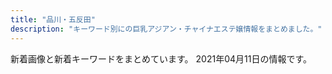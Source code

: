 ```yaml
---
title: "品川・五反田"
description: "キーワード別にの巨乳アジアン・チャイナエステ嬢情報をまとめました。"
---
```


新着画像と新着キーワードをまとめています。
2021年04月11日の情報です。

<DmmAffiliateIns />
<KeywordTable
  shops={
    [
    {
        "station": "JR\u4e94\u53cd\u7530\u99c5\u6771\u53e3",
        "name": "\u8299\u84c9\uff5e\u30d5\u30e8\u30a6\uff5e",
        "keywords": {
            "C": 3,
            "84": 5,
            "90": 2,
            "D": 5,
            "87": 2,
            "G": 1,
            "86": 2,
            "E": 5,
            "88": 3
        },
        "url": "http://www.relax-fuyou.info/",
        "img_links": [
            "http://www.relax-fuyou.info/img/top.jpg",
            "http://www.relax-fuyou.info/img/sta19.jpg",
            "http://www.relax-fuyou.info/img/sta17.jpg",
            "http://www.relax-fuyou.info/i/img/r1.jpg",
            "http://www.relax-fuyou.info/i/img/st10.jpg",
            "http://www.relax-fuyou.info/i/img/st201.jpg",
            "http://www.relax-fuyou.info/img/st5.jpg",
            "http://www.relax-fuyou.info/i/img/st17.jpg",
            "http://www.relax-fuyou.info/i/img/st140.jpg",
            "http://www.relax-fuyou.info/img/st42.jpg",
            "http://www.relax-fuyou.info/i/img/st11.jpg",
            "http://www.relax-fuyou.info/img/st17.jpg",
            "http://www.relax-fuyou.info/img/sta15.jpg",
            "http://www.relax-fuyou.info/img/st140.jpg",
            "http://www.relax-fuyou.info/img/st72.jpg",
            "http://www.relax-fuyou.info/img/sta5.jpg",
            "http://www.relax-fuyou.info/i/img/st42.jpg",
            "http://www.relax-fuyou.info/img/st1.jpg",
            "http://www.relax-fuyou.info/img/st7.jpg",
            "http://www.relax-fuyou.info/i/img/r3.jpg",
            "http://www.relax-fuyou.info/img/st171.jpg",
            "http://www.relax-fuyou.info/i/img/st191.jpg",
            "http://www.relax-fuyou.info/img/sta8.jpg",
            "http://www.relax-fuyou.info/img/st191.jpg",
            "http://www.relax-fuyou.info/img/st160.jpg",
            "http://www.relax-fuyou.info/i/img/st8.jpg",
            "http://www.relax-fuyou.info/img/st161.jpg",
            "http://www.relax-fuyou.info/img/st110.jpg",
            "http://www.relax-fuyou.info/i/img/st160.jpg",
            "http://www.relax-fuyou.info/i/img/st110.jpg",
            "http://www.relax-fuyou.info/img/sta20.jpg",
            "http://www.relax-fuyou.info/img/st8.jpg",
            "http://www.relax-fuyou.info/i/img/sta20.jpg",
            "http://www.relax-fuyou.info/i/img/st181.jpg",
            "http://www.relax-fuyou.info/img/st10.jpg",
            "http://www.relax-fuyou.info/img/sta18.jpg",
            "http://www.relax-fuyou.info/img/st150.jpg",
            "http://www.relax-fuyou.info/img/sta16.jpg",
            "http://www.relax-fuyou.info/i/img/top.jpg",
            "http://www.relax-fuyou.info/img/st41.jpg",
            "http://www.relax-fuyou.info/img/st11.jpg",
            "http://www.relax-fuyou.info/img/st201.jpg",
            "http://www.relax-fuyou.info/img/st71.jpg",
            "http://www.relax-fuyou.info/i/img/r2.jpg",
            "http://www.relax-fuyou.info/img/r9.jpg",
            "http://www.relax-fuyou.info/img/sta1.jpg",
            "http://www.relax-fuyou.info/img/st181.jpg",
            "http://www.relax-fuyou.info/img/st141.jpg",
            "http://www.relax-fuyou.info/i/img/st5.jpg",
            "http://www.relax-fuyou.info/i/img/st9.jpg"
        ]
    },
    {
        "url": "http://www.kouroku-este.com/",
        "name": "\u5eb7\u7984",
        "keywords": {
            "C": 15
        },
        "img_links": [
            "http://www.kouroku-este.com/img/staff/ggg/ggg1.jpg",
            "http://www.kouroku-este.com/img/staff/bbb/bbb1.jpg",
            "http://www.kouroku-este.com/img/staff/ccc/ccc1.jpg",
            "http://www.kouroku-este.com/img/menu/info_r.jpg",
            "http://www.kouroku-este.com/img/system/service02.jpg",
            "http://www.kouroku-este.com/img/staff/eee/s-eee2.jpg",
            "http://www.kouroku-este.com/img/staff/aaa/aaa2.jpg",
            "http://www.kouroku-este.com/img/staff/fff/s-fff1.jpg",
            "http://www.kouroku-este.com/img/staff/eee/s-eee1.jpg",
            "http://www.kouroku-este.com/img/system/service01.jpg",
            "http://www.kouroku-este.com/img/staff/fff/s-fff2.jpg",
            "http://www.kouroku-este.com/img/staff/ccc/ccc2.jpg",
            "http://www.kouroku-este.com/img/top/listmark1.png",
            "http://www.kouroku-este.com/img/staff/aaa/aaa1.jpg"
        ],
        "station": "JR\u54c1\u5ddd\u99c5\u9ad8\u8f2a\u53e3"
    },
    {
        "url": "http://lacure.link/",
        "station": "\u6238\u8d8a\u9280\u5ea7\u99c5",
        "name": "\u30e9\u30ad\u30e5\u30a2",
        "keywords": {},
        "img_links": [
            "http://lacure.link/images/kiki.jpg",
            "http://lacure.link/images/g3.jpg",
            "http://lacure.link/images/sayuri.jpg",
            "http://lacure.link/images/g0.jpg",
            "http://lacure.link/images/r1.jpg",
            "http://lacure.link/images/r3.jpg",
            "http://lacure.link/images/r5.jpg",
            "http://lacure.link/images/g2.jpg",
            "http://lacure.link/images/s1.jpg",
            "http://lacure.link/images/asali.jpg",
            "http://lacure.link/images/s_staff.png",
            "http://lacure.link/images/zi.png",
            "http://lacure.link/images/news.png",
            "http://lacure.link/images/face.png",
            "http://lacure.link/images/g6.jpg",
            "http://lacure.link/images/yuki.jpg",
            "http://lacure.link/images/g1.jpg",
            "http://lacure.link/images/r4.jpg",
            "http://lacure.link/images/kol.jpg",
            "http://lacure.link/images/top2.jpg",
            "http://lacure.link/images/r6.jpg",
            "http://lacure.link/images/g5.jpg",
            "http://lacure.link/images/left3.png",
            "http://lacure.link/images/gb01.png",
            "http://lacure.link/images/r2.jpg"
        ]
    },
    {
        "img_links": [
            "https://tsukiwa.info/img/top_map.jpg",
            "https://tsukiwa.info/img/staff/mimi20202.jpg",
            "https://tsukiwa.info/img/event/20210128.png",
            "https://tsukiwa.info/img/staff/sara244.jpg",
            "https://tsukiwa.info/img/bar_profile.png",
            "https://tsukiwa.info/img/staff/sara241.jpg",
            "https://tsukiwa.info/img/news1.png",
            "https://tsukiwa.info/img/event/camp03.jpg",
            "https://tsukiwa.info/img/staff/koko3.jpg",
            "https://tsukiwa.info/img/staff_top/20201219_2.jpg",
            "https://tsukiwa.info/img/staff/DB16BCF2-AF7E-404D-9FB5-9A45BE961351.jpeg",
            "https://tsukiwa.info/img/staff/25D27B66-E3AF-40C0-8FCC-46E9F266B409.jpeg",
            "https://tsukiwa.info/img/pickupGirl.png",
            "https://tsukiwa.info/img/news3.png",
            "https://tsukiwa.info/img/staff/E08FB4F7-2690-4ED0-9EEE-ABF5E8676BBD.jpeg",
            "https://tsukiwa.info/img/akusesu-top0.jpg",
            "https://tsukiwa.info/img/staff/sara242.jpg",
            "https://tsukiwa.info/img/staff/yuna01.jpg",
            "https://tsukiwa.info/img/staff/909C372F-1613-4B7E-89C8-1A527D79FCC6.jpeg",
            "https://tsukiwa.info/img/staff/sara243.jpg",
            "https://tsukiwa.info/img/staff_top/20201219_1.jpg",
            "https://tsukiwa.info/img/staff/no_image.jpg",
            "https://tsukiwa.info/img/staff/75307587-4A46-4F15-A25F-82452D8FC90A.jpeg",
            "https://tsukiwa.info/img/staff/rumi04.jpg",
            "https://tsukiwa.info/img/staff/aya2101.jpg",
            "https://www.a-side.com/ad/koko/include/banner/koko_200x40.png",
            "https://tsukiwa.info/img/staff/mimi01.jpg",
            "https://tsukiwa.info/img/staff/yuri001.jpg",
            "https://tsukiwa.info/img/bar_gallery.png",
            "https://tsukiwa.info/img/staff/ruru1.jpg",
            "https://tsukiwa.info/img/staff/rumi02.jpg",
            "https://tsukiwa.info/img/staff/222BADE2-61AA-4B66-91BD-3D9941250C4D.jpeg",
            "https://tsukiwa.info/img/bar_staff.png"
        ],
        "keywords": {},
        "station": "JR\u4e94\u53cd\u7530\u99c5\u897f\u53e3",
        "name": "\u6708\u306e\u548c",
        "url": "https://tsukiwa.info/"
    },
    {
        "station": "JR\u4e94\u53cd\u7530\u99c5\u6771\u53e3",
        "img_links": [
            "http://www.kenkou-house.info/img/Himawari_88_31.png",
            "http://www.kenkou-house.info/img/s11.jpg",
            "http://www.kenkou-house.info/img/bottmo-left.png",
            "http://www.kenkou-house.info/img/m5.png",
            "http://www.kenkou-house.info/img/body-.png",
            "http://www.kenkou-house.info/img/s14.jpg",
            "http://www.kenkou-house.info/img/s15.jpg",
            "http://www.kenkou-house.info/img/bottmo-ritght.png",
            "http://www.kenkou-house.info/img/s22.jpg",
            "http://www.kenkou-house.info/img/s20.jpg",
            "http://www.kenkou-house.info/img/s7.jpg",
            "http://www.kenkou-house.info/img/s91.jpg",
            "http://www.kenkou-house.info/img/s33.jpg",
            "http://www.kenkou-house.info/img/s.png",
            "http://www.kenkou-house.info/img/head.png",
            "http://www.kenkou-house.info/img/m4.png",
            "http://www.kenkou-house.info/img/m2.png",
            "http://www.kenkou-house.info/img/m8.png",
            "http://www.kenkou-house.info/img/s21.jpg",
            "http://www.kenkou-house.info/img/Himawari_160_45.png",
            "http://www.kenkou-house.info/img/m1.png",
            "http://www.kenkou-house.info/img/s13.jpg",
            "http://www.kenkou-house.info/img/s16.jpg",
            "http://www.kenkou-house.info/img/s17.jpg",
            "http://www.kenkou-house.info/img/Himawari_200_40.png",
            "http://www.kenkou-house.info/img/s4.jpg",
            "http://www.kenkou-house.info/img/m6.png",
            "http://www.kenkou-house.info/img/m7.png",
            "http://www.kenkou-house.info/img/s1.jpg",
            "http://www.kenkou-house.info/img/s12.jpg",
            "http://www.kenkou-house.info/img/m3.png",
            "http://www.kenkou-house.info/img/Himawari_468_60.png",
            "http://www.kenkou-house.info/img/play.png",
            "http://www.kenkou-house.info/img/door.png",
            "http://www.kenkou-house.info/img/s61.jpg"
        ],
        "keywords": {
            "C": 8
        },
        "name": "\u3072\u307e\u308f\u308a",
        "url": "http://www.kenkou-house.info/"
    },
    {
        "station": "JR\u4e94\u53cd\u7530\u99c5\u897f\u53e3",
        "name": "\u7f8e\u4f36",
        "url": "http://es-mirei.com/",
        "keywords": {
            "86": 2,
            "87": 4,
            "88": 2,
            "85": 2,
            "E": 8
        },
        "img_links": [
            "http://es-mirei.com/images/store/04.jpg",
            "http://es-mirei.com/staffPhoto/b20170728165302.jpg",
            "http://es-mirei.com/images/store/01.jpg",
            "http://es-mirei.com/staffPhoto/s20170728165302.jpg",
            "http://es-mirei.com/staffPhoto/b20170728165536.jpg",
            "http://es-mirei.com/images/store/05.jpg",
            "http://es-mirei.com/staffPhoto/b20170911152129.jpg",
            "http://es-mirei.com/images/noImg.jpg",
            "http://es-mirei.com/staffPhoto/b20170911152114.jpg",
            "http://es-mirei.com/staffPhoto/s20170911152114.jpg",
            "http://es-mirei.com/images/store/06.jpg",
            "http://es-mirei.com/staffPhoto/s20170728165256.jpg",
            "http://es-mirei.com/images/s3Slider1Images/02.jpg",
            "http://es-mirei.com/images/returnStaffBtn.png",
            "http://es-mirei.com/images/store/03.jpg",
            "http://es-mirei.com/staffPhoto/b20170908125528.jpg",
            "http://es-mirei.com/staffPhoto/s20170908125528.jpg",
            "http://es-mirei.com/staffPhoto/b20180613122502.jpg",
            "http://es-mirei.com/images/s3Slider1Images/03.jpg",
            "http://es-mirei.com/staffPhoto/s20170728165536.jpg",
            "http://es-mirei.com/staffPhoto/s20180613122502.jpg",
            "http://es-mirei.com/staffPhoto/s20180209180323.jpg",
            "http://es-mirei.com/images/s3Slider1Images/01.jpg",
            "http://es-mirei.com/images/store/02.jpg",
            "http://es-mirei.com/staffPhoto/s20170911152129.jpg",
            "http://es-mirei.com/staffPhoto/b20170728165256.jpg",
            "http://es-mirei.com/staffPhoto/b20180209180323.jpg"
        ]
    },
    {
        "station": "JR\u4e94\u53cd\u7530\u99c5\u897f\u53e3",
        "keywords": {},
        "name": "\u4e94\u53cd\u7530\u30e1\u30c7\u30a3\u30ab\u30eb\u30a8\u30f3",
        "url": "http://gotanda.pepper.jp/",
        "img_links": [
            "http://gotanda.pepper.jp/m049.png",
            "http://gotanda.pepper.jp/gotanda001.jpg",
            "http://gotanda.pepper.jp/m048.png",
            "http://gotanda.pepper.jp/m173.jpg",
            "http://gotanda.pepper.jp/m02272.jpg",
            "http://gotanda.pepper.jp/1-01.png",
            "http://gotanda.pepper.jp/20151109231038834554.jpg"
        ]
    },
    {
        "station": "JR\u4e94\u53cd\u7530\u99c5\u897f\u53e3",
        "keywords": {
            "C": 13
        },
        "img_links": [
            "http://www.es-yuduki.com/css/coupon003.jpg",
            "http://www.es-yuduki.com/css/nav/nav-0003.jpg",
            "http://www.es-yuduki.com/css/progress03.jpg",
            "http://www.es-yuduki.com/css/nav/change-004.jpg",
            "http://www.es-yuduki.com/css/staff03.jpg",
            "http://www.es-yuduki.com/css/nav/nav-004.jpg",
            "http://www.es-yuduki.com/css/head.jpg",
            "http://www.es-yuduki.com/css/nav/change-0003.jpg",
            "http://www.es-yuduki.com/css/nav/nav-007.jpg",
            "http://www.es-yuduki.com/css/staff02.jpg",
            "http://www.es-yuduki.com/css/main-top05.png",
            "http://www.es-yuduki.com/css/staff00.jpg",
            "http://www.es-yuduki.com/css/progress06.jpg",
            "http://www.es-yuduki.com/css/nav/nav-005.jpg",
            "http://www.es-yuduki.com/css/staff03-b.jpg",
            "http://www.es-yuduki.com/css/progress01.jpg",
            "http://www.es-yuduki.com/css/nav/nav-001.jpg",
            "http://www.es-yuduki.com/css/nav/nav-006.jpg",
            "http://www.es-yuduki.com/css/nav/nav-002.jpg",
            "http://www.es-yuduki.com/css/staff02-b.jpg",
            "http://www.es-yuduki.com/css/nav/change-006.jpg",
            "http://www.es-yuduki.com/css/progress08.jpg",
            "http://www.es-yuduki.com/css/staff01.jpg",
            "http://www.es-yuduki.com/css/progress07.jpg",
            "http://www.es-yuduki.com/css/nav/change-005.jpg",
            "http://www.es-yuduki.com/css/progress04.jpg",
            "http://www.es-yuduki.com/css/staff01-b.jpg",
            "http://www.es-yuduki.com/css/progress05.jpg",
            "http://www.es-yuduki.com/css/nav/change-007.jpg",
            "http://www.es-yuduki.com/css/nav/change-001.jpg",
            "http://www.es-yuduki.com/css/progress02.jpg",
            "http://www.es-yuduki.com/css/kanban.jpg",
            "http://www.es-yuduki.com/css/nav/change-002.jpg"
        ],
        "name": "\u30de\u30c3\u30b5\u30fc\u30b8\u306e\u5915\u6708",
        "url": "http://www.es-yuduki.com/"
    },
    {
        "station": "JR\u4e94\u53cd\u7530\u99c5\u897f\u53e3",
        "img_links": [],
        "keywords": {},
        "url": "https://i-house.aoaoeo.com/",
        "name": "\u7652\u3057\u30cf\u30a6\u30b9"
    },
    {
        "name": "\u30d5\u30ed\u30fc\u30e9",
        "keywords": {},
        "station": "JR\u54c1\u5ddd\u99c5\u9ad8\u8f2a\u53e3",
        "img_links": [],
        "url": "http://f-aroma.info/"
    },
    {
        "name": "\u30ea\u30e9\u30af\u30bc\u30fc\u30b7\u30e7\u30f3\u862d",
        "url": "http://www.relax-cs.com/",
        "img_links": [
            "http://www.relax-cs.com/ncss/nav/nav-005.jpg",
            "http://www.relax-cs.com/ncss/top03.jpg",
            "http://www.relax-cs.com/ncss/nav/nav-006.jpg",
            "http://www.relax-cs.com/ncss/staff02.jpg",
            "http://www.relax-cs.com/ncss/top001.jpg",
            "http://www.relax-cs.com/ncss/nav/nav-004.jpg",
            "http://www.relax-cs.com/ncss/top02-left.jpg",
            "http://www.relax-cs.com/ncss/staff01.jpg",
            "http://www.relax-cs.com/ncss/staff0401.jpg",
            "http://www.relax-cs.com/ncss/nav/nav-003.jpg",
            "http://www.relax-cs.com/ncss/tel.png",
            "http://www.relax-cs.com/ncss/nav/nav-001.jpg",
            "http://www.relax-cs.com/ncss/nav/nav-002.jpg"
        ],
        "keywords": {},
        "station": "JR\u4e94\u53cd\u7530\u99c5\u897f\u53e3"
    },
    {
        "keywords": {},
        "station": "JR\u4e94\u53cd\u7530\u99c5\u897f\u53e3",
        "img_links": [
            "http://hi-msg.com/tonpoh/images/l.png",
            "http://hi-msg.com/tonpoh/images/line.png",
            "http://hi-msg.com/tonpoh/images/p-10-1.jpg",
            "http://hi-msg.com/tonpoh/images/p-11-1.jpg",
            "http://hi-msg.com/tonpoh/images/p-13-1.jpg",
            "http://hi-msg.com/tonpoh/images/tit-sys.png",
            "http://hi-msg.com/tonpoh/images/p-11.jpg",
            "http://hi-msg.com/tonpoh/images/p-4.jpg",
            "http://hi-msg.com/tonpoh/images/p-13.jpg",
            "http://hi-msg.com/tonpoh/images/s6.png",
            "http://hi-msg.com/tonpoh/images/fla.png",
            "http://hi-msg.com/tonpoh/images/botton.png",
            "http://hi-msg.com/tonpoh/images/p-6.jpg",
            "http://hi-msg.com/tonpoh/images/no.png",
            "http://hi-msg.com/tonpoh/images/p-8.jpg",
            "http://hi-msg.com/tonpoh/images/s9.png",
            "http://hi-msg.com/tonpoh/images/p-9-1.jpg",
            "http://hi-msg.com/tonpoh/images/s4.jpg",
            "http://hi-msg.com/tonpoh/images/p-7.jpg",
            "http://hi-msg.com/tonpoh/images/p-12-1.jpg",
            "http://hi-msg.com/tonpoh/images/s8.png",
            "http://hi-msg.com/tonpoh/images/fla-1.png",
            "http://hi-msg.com/tonpoh/images/p-1.jpg",
            "http://hi-msg.com/tonpoh/images/p-9.jpg",
            "http://hi-msg.com/tonpoh/images/p-5.jpg",
            "http://hi-msg.com/tonpoh/images/p-7-1.jpg",
            "http://hi-msg.com/tonpoh/images/p-14-1.jpg",
            "http://hi-msg.com/tonpoh/images/p-14.jpg",
            "http://hi-msg.com/tonpoh/images/p-12.jpg",
            "http://hi-msg.com/tonpoh/images/s1.png",
            "http://hi-msg.com/tonpoh/images/s5.png",
            "http://hi-msg.com/tonpoh/images/ll.png",
            "http://hi-msg.com/tonpoh/images/p-2.jpg",
            "http://hi-msg.com/tonpoh/images/p-8-1.jpg",
            "http://hi-msg.com/tonpoh/images/tit-staff.png",
            "http://hi-msg.com/tonpoh/images/p-0.jpg",
            "http://hi-msg.com/tonpoh/images/p-6-1.jpg",
            "http://hi-msg.com/tonpoh/images/fla-3.png",
            "http://hi-msg.com/tonpoh/images/p-10.jpg"
        ],
        "url": "http://hi-msg.com/tonpoh/",
        "name": "\u30c8\u30f3\u30dd\u30fc"
    },
    {
        "name": "\u7d2b\u306e\u8776",
        "keywords": {},
        "station": "JR\u4e94\u53cd\u7530\u99c5\u897f\u53e3",
        "url": "http://p-fly.work/",
        "img_links": [
            "http://p-fly.work/staff/koko.jpg",
            "http://p-fly.work/images/sys2.jpg",
            "http://p-fly.work/images/sys3.jpg",
            "http://p-fly.work/img/koko1.jpg",
            "http://p-fly.work/img/yuyu1.jpg",
            "http://p-fly.work/images/tr.jpg",
            "http://p-fly.work/images/interior_t.png",
            "http://p-fly.work/img/sara1.jpg",
            "http://p-fly.work/images/line.png",
            "http://p-fly.work/images/10.jpg",
            "http://p-fly.work/images/b3.jpg",
            "http://p-fly.work/images/b1.jpg",
            "http://p-fly.work/images/sys4.png",
            "http://p-fly.work/staff/mai.jpg",
            "http://p-fly.work/images/head.png",
            "http://p-fly.work/images/news.jpg",
            "http://p-fly.work/images/1.jpg",
            "http://p-fly.work/staff/sara.jpg",
            "http://p-fly.work/staff/yuyu.jpg",
            "http://p-fly.work/img/mai1.jpg",
            "http://p-fly.work/staff/yuki.jpg",
            "http://p-fly.work/images/12.jpg",
            "http://p-fly.work/images/mobile.jpg",
            "http://p-fly.work/images/7.jpg",
            "http://p-fly.work/images/int2.png",
            "http://p-fly.work/images/int1.jpg",
            "http://p-fly.work/images/sys1.jpg",
            "http://p-fly.work/images/ac1.jpg",
            "http://p-fly.work/images/staff_t.png",
            "http://p-fly.work/images/b2.jpg"
        ]
    },
    {
        "station": "JR\u4e94\u53cd\u7530\u99c5",
        "url": "http://hanagoromo.work/",
        "name": "\u82b1\u8863",
        "keywords": {},
        "img_links": [
            "http://hanagoromo.work/yuna2.jpg",
            "http://hanagoromo.work/yuyu.jpg",
            "http://hanagoromo.work/6.jpg",
            "http://hanagoromo.work/hitomi1.jpg",
            "http://hanagoromo.work/yumi.jpg",
            "http://hanagoromo.work/mio2.jpg",
            "http://hanagoromo.work/nana1.jpg",
            "http://hanagoromo.work/interior1.jpg",
            "http://hanagoromo.work/b1.jpg",
            "http://hanagoromo.work/rina2.jpeg",
            "http://hanagoromo.work/staff_t.jpg",
            "http://hanagoromo.work/3.jpg",
            "http://hanagoromo.work/2.jpg",
            "http://hanagoromo.work/mio.jpg",
            "http://hanagoromo.work/nana.jpg",
            "http://hanagoromo.work/head.jpg",
            "http://hanagoromo.work/tina.jpg",
            "http://hanagoromo.work/ta.png",
            "http://hanagoromo.work/main_top.jpg",
            "http://hanagoromo.work/sayaka.jpg",
            "http://hanagoromo.work/hitomi.jpg",
            "http://hanagoromo.work/mens-esthe1.png",
            "http://hanagoromo.work/ai2.jpg",
            "http://hanagoromo.work/b3.jpg",
            "http://hanagoromo.work/hitomi2.jpg",
            "http://hanagoromo.work/b2.jpg",
            "http://hanagoromo.work/1.jpg",
            "http://hanagoromo.work/interior_t.jpg",
            "http://hanagoromo.work/eri.jpg",
            "http://hanagoromo.work/miyuki.jpg",
            "http://hanagoromo.work/nana2.jpg",
            "http://hanagoromo.work/tina2.jpg",
            "http://hanagoromo.work/s1.png",
            "http://hanagoromo.work/112.jpg",
            "http://hanagoromo.work/int2.jpg",
            "http://hanagoromo.work/ai3.jpg",
            "http://hanagoromo.work/miko.jpg",
            "http://hanagoromo.work/yumi1.jpg",
            "http://hanagoromo.work/sys.jpg",
            "http://hanagoromo.work/miyuki1.jpg",
            "http://hanagoromo.work/rina1.jpeg",
            "http://hanagoromo.work/rie1.jpg",
            "http://hanagoromo.work/mio1.jpg",
            "http://hanagoromo.work/4.jpg",
            "http://hanagoromo.work/yuna1.jpg",
            "http://hanagoromo.work/yuki.jpg"
        ]
    }
]
}
/>
<DmmAffiliateScript />
